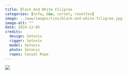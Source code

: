```yaml
---
title: Black And White Filigree
categories: [nsfw, b&w, corset, rosettes]
image: ../www/images/ties/black-and-white-filigree.jpg
image-alt: ""
date: 2024-12-05
credits: 
  design: Setonix
  rigger: Setonix
  model: Setonix
  photo: Setonix
  ropes: Casual Rope
---
```


![](../www/images/ties/black-and-white-filigree.jpg)

